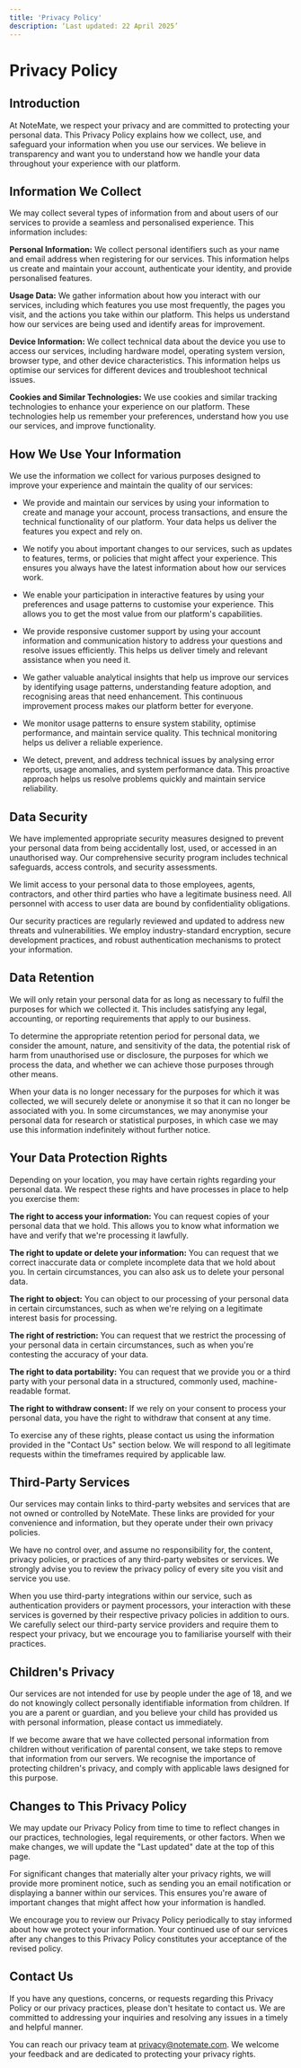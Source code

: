```yaml
---
title: 'Privacy Policy'
description: ‘Last updated: 22 April 2025’
---
```


# Privacy Policy

## Introduction

At NoteMate, we respect your privacy and are committed to protecting your personal data. This Privacy Policy explains how we collect, use, and safeguard your information when you use our services. We believe in transparency and want you to understand how we handle your data throughout your experience with our platform.

## Information We Collect

We may collect several types of information from and about users of our services to provide a seamless and personalised experience. This information includes:

**Personal Information:** We collect personal identifiers such as your name and email address when registering for our services. This information helps us create and maintain your account, authenticate your identity, and provide personalised features.

**Usage Data:** We gather information about how you interact with our services, including which features you use most frequently, the pages you visit, and the actions you take within our platform. This helps us understand how our services are being used and identify areas for improvement.

**Device Information:** We collect technical data about the device you use to access our services, including hardware model, operating system version, browser type, and other device characteristics. This information helps us optimise our services for different devices and troubleshoot technical issues.

**Cookies and Similar Technologies:** We use cookies and similar tracking technologies to enhance your experience on our platform. These technologies help us remember your preferences, understand how you use our services, and improve functionality.

## How We Use Your Information

We use the information we collect for various purposes designed to improve your experience and maintain the quality of our services:

- We provide and maintain our services by using your information to create and manage your account, process transactions, and ensure the technical functionality of our platform. Your data helps us deliver the features you expect and rely on.

- We notify you about important changes to our services, such as updates to features, terms, or policies that might affect your experience. This ensures you always have the latest information about how our services work.

- We enable your participation in interactive features by using your preferences and usage patterns to customise your experience. This allows you to get the most value from our platform's capabilities.

- We provide responsive customer support by using your account information and communication history to address your questions and resolve issues efficiently. This helps us deliver timely and relevant assistance when you need it.

- We gather valuable analytical insights that help us improve our services by identifying usage patterns, understanding feature adoption, and recognising areas that need enhancement. This continuous improvement process makes our platform better for everyone.

- We monitor usage patterns to ensure system stability, optimise performance, and maintain service quality. This technical monitoring helps us deliver a reliable experience.

- We detect, prevent, and address technical issues by analysing error reports, usage anomalies, and system performance data. This proactive approach helps us resolve problems quickly and maintain service reliability.

## Data Security

We have implemented appropriate security measures designed to prevent your personal data from being accidentally lost, used, or accessed in an unauthorised way. Our comprehensive security program includes technical safeguards, access controls, and security assessments.

We limit access to your personal data to those employees, agents, contractors, and other third parties who have a legitimate business need. All personnel with access to user data are bound by confidentiality obligations.

Our security practices are regularly reviewed and updated to address new threats and vulnerabilities. We employ industry-standard encryption, secure development practices, and robust authentication mechanisms to protect your information.

## Data Retention

We will only retain your personal data for as long as necessary to fulfil the purposes for which we collected it. This includes satisfying any legal, accounting, or reporting requirements that apply to our business.

To determine the appropriate retention period for personal data, we consider the amount, nature, and sensitivity of the data, the potential risk of harm from unauthorised use or disclosure, the purposes for which we process the data, and whether we can achieve those purposes through other means.

When your data is no longer necessary for the purposes for which it was collected, we will securely delete or anonymise it so that it can no longer be associated with you. In some circumstances, we may anonymise your personal data for research or statistical purposes, in which case we may use this information indefinitely without further notice.

## Your Data Protection Rights

Depending on your location, you may have certain rights regarding your personal data. We respect these rights and have processes in place to help you exercise them:

**The right to access your information:** You can request copies of your personal data that we hold. This allows you to know what information we have and verify that we're processing it lawfully.

**The right to update or delete your information:** You can request that we correct inaccurate data or complete incomplete data that we hold about you. In certain circumstances, you can also ask us to delete your personal data.

**The right to object:** You can object to our processing of your personal data in certain circumstances, such as when we're relying on a legitimate interest basis for processing.

**The right of restriction:** You can request that we restrict the processing of your personal data in certain circumstances, such as when you're contesting the accuracy of your data.

**The right to data portability:** You can request that we provide you or a third party with your personal data in a structured, commonly used, machine-readable format.

**The right to withdraw consent:** If we rely on your consent to process your personal data, you have the right to withdraw that consent at any time.

To exercise any of these rights, please contact us using the information provided in the "Contact Us" section below. We will respond to all legitimate requests within the timeframes required by applicable law.

## Third-Party Services

Our services may contain links to third-party websites and services that are not owned or controlled by NoteMate. These links are provided for your convenience and information, but they operate under their own privacy policies.

We have no control over, and assume no responsibility for, the content, privacy policies, or practices of any third-party websites or services. We strongly advise you to review the privacy policy of every site you visit and service you use.

When you use third-party integrations within our service, such as authentication providers or payment processors, your interaction with these services is governed by their respective privacy policies in addition to ours. We carefully select our third-party service providers and require them to respect your privacy, but we encourage you to familiarise yourself with their practices.

## Children's Privacy

Our services are not intended for use by people under the age of 18, and we do not knowingly collect personally identifiable information from children. If you are a parent or guardian, and you believe your child has provided us with personal information, please contact us immediately.

If we become aware that we have collected personal information from children without verification of parental consent, we take steps to remove that information from our servers. We recognise the importance of protecting children's privacy, and comply with applicable laws designed for this purpose.

## Changes to This Privacy Policy

We may update our Privacy Policy from time to time to reflect changes in our practices, technologies, legal requirements, or other factors. When we make changes, we will update the "Last updated" date at the top of this page.

For significant changes that materially alter your privacy rights, we will provide more prominent notice, such as sending you an email notification or displaying a banner within our services. This ensures you're aware of important changes that might affect how your information is handled.

We encourage you to review our Privacy Policy periodically to stay informed about how we protect your information. Your continued use of our services after any changes to this Privacy Policy constitutes your acceptance of the revised policy.

## Contact Us

If you have any questions, concerns, or requests regarding this Privacy Policy or our privacy practices, please don't hesitate to contact us. We are committed to addressing your inquiries and resolving any issues in a timely and helpful manner.

You can reach our privacy team at privacy@notemate.com. We welcome your feedback and are dedicated to protecting your privacy rights.